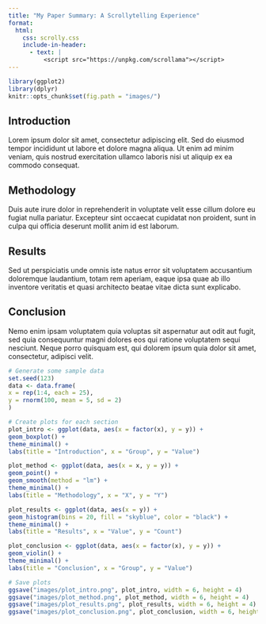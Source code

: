 ```yaml
---
title: "My Paper Summary: A Scrollytelling Experience"
format: 
  html:
    css: scrolly.css
    include-in-header:
      - text: |
          <script src="https://unpkg.com/scrollama"></script>
---
```


```r
library(ggplot2)
library(dplyr)
knitr::opts_chunk$set(fig.path = "images/")
```

<div class="scroll-container">
<div class="scroll-text">
<section id="intro">
<h2>Introduction</h2>
<p>Lorem ipsum dolor sit amet, consectetur adipiscing elit. Sed do eiusmod tempor incididunt ut labore et dolore magna aliqua. Ut enim ad minim veniam, quis nostrud exercitation ullamco laboris nisi ut aliquip ex ea commodo consequat.</p>
</section>
<section id="method">
<h2>Methodology</h2>
<p>Duis aute irure dolor in reprehenderit in voluptate velit esse cillum dolore eu fugiat nulla pariatur. Excepteur sint occaecat cupidatat non proident, sunt in culpa qui officia deserunt mollit anim id est laborum.</p>
</section>
<section id="results">
<h2>Results</h2>
<p>Sed ut perspiciatis unde omnis iste natus error sit voluptatem accusantium doloremque laudantium, totam rem aperiam, eaque ipsa quae ab illo inventore veritatis et quasi architecto beatae vitae dicta sunt explicabo.</p>
</section>
<section id="conclusion">
<h2>Conclusion</h2>
<p>Nemo enim ipsam voluptatem quia voluptas sit aspernatur aut odit aut fugit, sed quia consequuntur magni dolores eos qui ratione voluptatem sequi nesciunt. Neque porro quisquam est, qui dolorem ipsum quia dolor sit amet, consectetur, adipisci velit.</p>
</section>
</div>
<div class="scroll-graphic">
<div id="plot"></div>
</div>
</div>

```r
# Generate some sample data
set.seed(123)
data <- data.frame(
x = rep(1:4, each = 25),
y = rnorm(100, mean = 5, sd = 2)
)

# Create plots for each section
plot_intro <- ggplot(data, aes(x = factor(x), y = y)) +
geom_boxplot() +
theme_minimal() +
labs(title = "Introduction", x = "Group", y = "Value")

plot_method <- ggplot(data, aes(x = x, y = y)) +
geom_point() +
geom_smooth(method = "lm") +
theme_minimal() +
labs(title = "Methodology", x = "X", y = "Y")

plot_results <- ggplot(data, aes(x = y)) +
geom_histogram(bins = 20, fill = "skyblue", color = "black") +
theme_minimal() +
labs(title = "Results", x = "Value", y = "Count")

plot_conclusion <- ggplot(data, aes(x = factor(x), y = y)) +
geom_violin() +
theme_minimal() +
labs(title = "Conclusion", x = "Group", y = "Value")

# Save plots
ggsave("images/plot_intro.png", plot_intro, width = 6, height = 4)
ggsave("images/plot_method.png", plot_method, width = 6, height = 4)
ggsave("images/plot_results.png", plot_results, width = 6, height = 4)
ggsave("images/plot_conclusion.png", plot_conclusion, width = 6, height = 4)
```

<script>
// Initialize scrollama
var scroller = scrollama();

// Setup the scroller
scroller
.setup({
step: '.scroll-text section',
offset: 0.5,
debug: false
})
.onStepEnter(response => {
// Update visualization based on current step
var plotDiv = document.getElementById('plot');
switch(response.index) {
case 0:
plotDiv.innerHTML = '<img src="images/plot_intro.png" alt="Introduction Plot">';
break;
case 1:
plotDiv.innerHTML = '<img src="images/plot_method.png" alt="Methodology Plot">';
break;
case 2:
plotDiv.innerHTML = '<img src="images/plot_results.png" alt="Results Plot">';
break;
case 3:
plotDiv.innerHTML = '<img src="images/plot_conclusion.png" alt="Conclusion Plot">';
break;
}
});

// Resize event
window.addEventListener('resize', scroller.resize);
</script>
